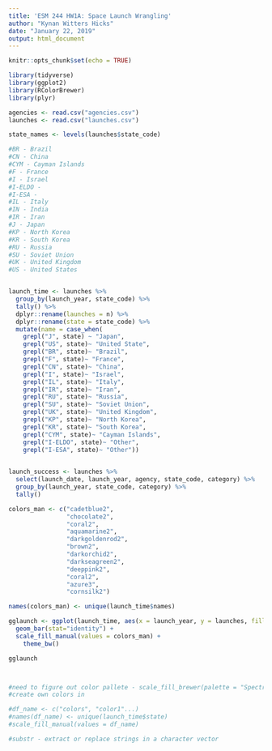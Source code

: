 ---
title: 'ESM 244 HW1A: Space Launch Wrangling'
author: "Kynan Witters Hicks"
date: "January 22, 2019"
output: html_document
---

```{r setup, include=FALSE}
knitr::opts_chunk$set(echo = TRUE)
```

```{r library, message=FALSE}

library(tidyverse)
library(ggplot2)
library(RColorBrewer)
library(plyr)

```

```{r data}

agencies <- read.csv("agencies.csv")
launches <- read.csv("launches.csv")

```

```{r select data to analyze}

state_names <- levels(launches$state_code)

#BR - Brazil
#CN - China
#CYM - Cayman Islands
#F - France
#I - Israel
#I-ELDO - 
#I-ESA - 
#IL - Italy
#IN - India
#IR - Iran
#J - Japan
#KP - North Korea
#KR - South Korea
#RU - Russia
#SU - Soviet Union
#UK - United Kingdom
#US - United States


launch_time <- launches %>% 
  group_by(launch_year, state_code) %>% 
  tally() %>% 
  dplyr::rename(launches = n) %>% 
  dplyr::rename(state = state_code) %>% 
  mutate(name = case_when(
    grepl("J", state) ~ "Japan",
    grepl("US", state)~ "United State",
    grepl("BR", state)~ "Brazil",
    grepl("F", state)~ "France",
    grepl("CN", state)~ "China",
    grepl("I", state)~ "Israel",
    grepl("IL", state)~ "Italy",
    grepl("IR", state)~ "Iran",
    grepl("RU", state)~ "Russia",
    grepl("SU", state)~ "Soviet Union",
    grepl("UK", state)~ "United Kingdom",
    grepl("KP", state)~ "North Korea",
    grepl("KR", state)~ "South Korea",
    grepl("CYM", state)~ "Cayman Islands",
    grepl("I-ELDO", state)~ "Other",
    grepl("I-ESA", state)~ "Other")) 
  

launch_success <- launches %>% 
  select(launch_date, launch_year, agency, state_code, category) %>% 
  group_by(launch_year, state_code, category) %>% 
  tally() 

```

```{r visualize}

colors_man <- c("cadetblue2", 
                "chocolate2",
                "coral2",
                "aquamarine2",
                "darkgoldenrod2",
                "brown2",
                "darkorchid2",
                "darkseagreen2",
                "deeppink2",
                "coral2",
                "azure3",
                "cornsilk2")

names(colors_man) <- unique(launch_time$names)

gglaunch <- ggplot(launch_time, aes(x = launch_year, y = launches, fill = name)) +
  geom_bar(stat="identity") +
  scale_fill_manual(values = colors_man) +
    theme_bw()

gglaunch



#need to figure out color pallete - scale_fill_brewer(palette = "Spectral") not have enough
#create own colors in 

#df_name <- c("colors", "color1"...)
#names(df_name) <- unique(launch_time$state)
#scale_fill_manual(values = df_name)

#substr - extract or replace strings in a character vector


```

